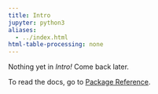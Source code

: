 ```yaml
---
title: Intro
jupyter: python3
aliases:
  - ../index.html
html-table-processing: none
---
```


Nothing yet in *Intro!* Come back later.

To read the docs, go to [Package Reference](../reference/index.qmd).